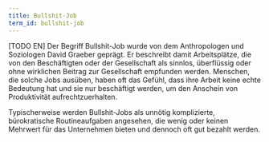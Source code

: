 ```yaml
---
title: Bullshit-Job
term_id: bullshit-job
---
```


[TODO EN] Der Begriff Bullshit-Job wurde von dem Anthropologen und Soziologen David Graeber geprägt. Er beschreibt damit Arbeitsplätze, die von den Beschäftigten oder der Gesellschaft als sinnlos, überflüssig oder ohne wirklichen Beitrag zur Gesellschaft empfunden werden. Menschen, die solche Jobs ausüben, haben oft das Gefühl, dass ihre Arbeit keine echte Bedeutung hat und sie nur beschäftigt werden, um den Anschein von Produktivität aufrechtzuerhalten.

Typischerweise werden Bullshit-Jobs als unnötig komplizierte, bürokratische Routineaufgaben angesehen, die wenig oder keinen Mehrwert für das Unternehmen bieten und dennoch oft gut bezahlt werden.

